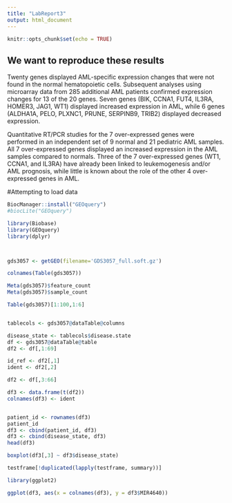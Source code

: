 ---
title: "LabReport3"
output: html_document
---

```{r setup, include=FALSE}
knitr::opts_chunk$set(echo = TRUE)
```

## We want to reproduce these results

Twenty genes displayed AML-specific expression changes that were not found in the normal hematopoietic cells. Subsequent analyses using microarray data from 285 additional AML patients confirmed expression changes for 13 of the 20 genes. Seven genes (BIK, CCNA1, FUT4, IL3RA, HOMER3, JAG1, WT1) displayed increased expression in AML, while 6 genes (ALDHA1A, PELO, PLXNC1, PRUNE, SERPINB9, TRIB2) displayed decreased expression. 

Quantitative RT/PCR studies for the 7 over-expressed genes were performed in an independent set of 9 normal and 21 pediatric AML samples. All 7 over-expressed genes displayed an increased expression in the AML samples compared to normals. Three of the 7 over-expressed genes (WT1, CCNA1, and IL3RA) have already been linked to leukemogenesis and/or AML prognosis, while little is known about the role of the other 4 over-expressed genes in AML.


#Attempting to load data
```{r}
BiocManager::install("GEOquery")
#biocLite("GEOquery")

library(Biobase)
library(GEOquery)
library(dplyr)



gds3057 <- getGEO(filename='GDS3057_full.soft.gz')

colnames(Table(gds3057))

Meta(gds3057)$feature_count
Meta(gds3057)$sample_count

Table(gds3057)[1:100,1:6]


tablecols <- gds3057@dataTable@columns

disease_state <- tablecols$disease.state
df <- gds3057@dataTable@table
df2 <- df[,1:69]

id_ref <- df2[,1]
ident <- df2[,2]

df2 <- df[,3:66]

df3 <- data.frame(t(df2))
colnames(df3) <- ident


patient_id <- rownames(df3)
patient_id
df3 <- cbind(patient_id, df3)
df3 <- cbind(disease_state, df3)
head(df3)

boxplot(df3[,3] ~ df3$disease_state)

testframe[!duplicated(lapply(testframe, summary))]

library(ggplot2)

ggplot(df3, aes(x = colnames(df3), y = df3$MIR4640))

```








